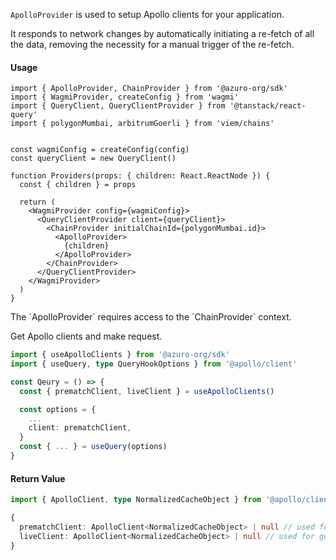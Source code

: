 
`ApolloProvider` is used to setup Apollo clients for your application.

It responds to network changes by automatically initiating a re-fetch of all the data, removing the necessity for a manual trigger of the re-fetch.

#### Usage

```tsx {1, 17, 19}
import { ApolloProvider, ChainProvider } from '@azuro-org/sdk'
import { WagmiProvider, createConfig } from 'wagmi'
import { QueryClient, QueryClientProvider } from '@tanstack/react-query'
import { polygonMumbai, arbitrumGoerli } from 'viem/chains'


const wagmiConfig = createConfig(config)
const queryClient = new QueryClient() 

function Providers(props: { children: React.ReactNode }) {
  const { children } = props

  return (
    <WagmiProvider config={wagmiConfig}>
      <QueryClientProvider client={queryClient}> 
        <ChainProvider initialChainId={polygonMumbai.id}>
          <ApolloProvider>
            {children}
          </ApolloProvider>
        </ChainProvider>
      </QueryClientProvider>
    </WagmiProvider>
  )
}
```

<Callout type="warning">
  The `ApolloProvider` requires access to the `ChainProvider` context.
</Callout>

Get Apollo clients and make request.

```ts {1, 5}
import { useApolloClients } from '@azuro-org/sdk'
import { useQuery, type QueryHookOptions } from '@apollo/client'

const Qeury = () => {
  const { prematchClient, liveClient } = useApolloClients()

  const options = {
    ...
    client: prematchClient,
  }
  const { ... } = useQuery(options)
}
```

#### Return Value

```ts
import { ApolloClient, type NormalizedCacheObject } from '@apollo/client'

{
  prematchClient: ApolloClient<NormalizedCacheObject> | null // used for getting pre-match data
  liveClient: ApolloClient<NormalizedCacheObject> | null // used for getting live data
}
```
